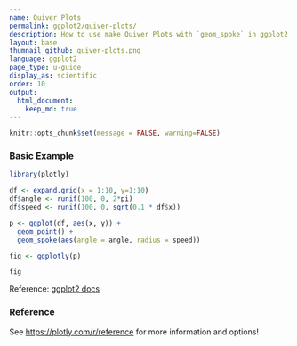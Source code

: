 ```yaml
---
name: Quiver Plots
permalink: ggplot2/quiver-plots/
description: How to use make Quiver Plots with `geom_spoke` in ggplot2 with Plotly.
layout: base
thumnail_github: quiver-plots.png
language: ggplot2
page_type: u-guide
display_as: scientific
order: 10
output:
  html_document:
    keep_md: true
---
```


```r
knitr::opts_chunk$set(message = FALSE, warning=FALSE)
```
### Basic Example

```r
library(plotly)

df <- expand.grid(x = 1:10, y=1:10)
df$angle <- runif(100, 0, 2*pi)
df$speed <- runif(100, 0, sqrt(0.1 * df$x))

p <- ggplot(df, aes(x, y)) +
  geom_point() +
  geom_spoke(aes(angle = angle, radius = speed))

fig <- ggplotly(p)

fig
```
Reference: [ggplot2 docs](http://ggplot2.tidyverse.org/reference/geom_spoke.html#examples)

### Reference

See [https://plotly.com/r/reference](https://plotly.com/r/reference) for more information and options!
